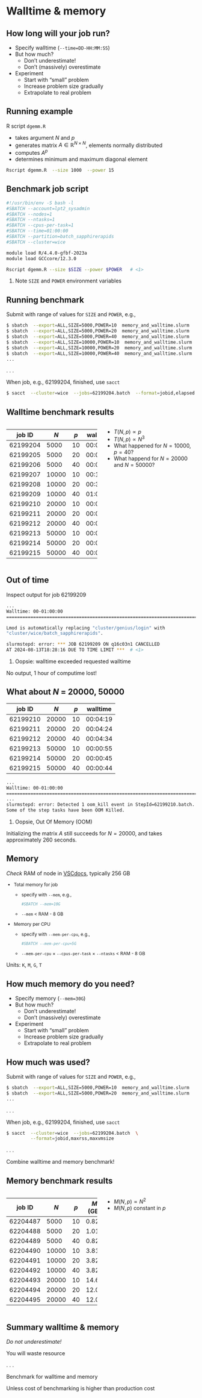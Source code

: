 # Walltime & memory


## How long will your job run?

::: {.incremental}
- Specify walltime (`--time=DD-HH:MM:SS`)
- But how much?
  - Don't underestimate!
  - Don't (massively) overestimate
- Experiment
  - Start with "small" problem
  - Increase problem size gradually
  - Extrapolate to real problem
:::


## Running example

R script `dgemm.R`

- takes argument $N$ and $p$
- generates matrix $A \in \mathbb{R}^{N \times N}$, elements normally distributed
- computes $A^p$
- determines minimum and maximum diagonal element

<!-- . . . -->

```.bash
Rscript dgemm.R  --size 1000  --power 15
```


##  Benchmark job script

```.bash
#!/usr/bin/env -S bash -l
#SBATCH --account=lpt2_sysadmin
#SBATCH --nodes=1
#SBATCH --ntasks=1
#SBATCH --cpus-per-task=1
#SBATCH --time=01:00:00
#SBATCH --partition=batch_sapphirerapids
#SBATCH --cluster=wice

module load R/4.4.0-gfbf-2023a
module load GCCcore/12.3.0

Rscript dgemm.R --size $SIZE --power $POWER   # <1>
```

1. Note `SIZE` and `POWER` environment variables


## Running benchmark

Submit with range of values for `SIZE` and `POWER`, e.g.,

```.bash
$ sbatch  --export=ALL,SIZE=5000,POWER=10  memory_and_walltime.slurm
$ sbatch  --export=ALL,SIZE=5000,POWER=20  memory_and_walltime.slurm
$ sbatch  --export=ALL,SIZE=5000,POWER=40  memory_and_walltime.slurm
$ sbatch  --export=ALL,SIZE=10000,POWER=10  memory_and_walltime.slurm
$ sbatch  --export=ALL,SIZE=10000,POWER=20  memory_and_walltime.slurm
$ sbatch  --export=ALL,SIZE=10000,POWER=40  memory_and_walltime.slurm
...
```

. . .

When job, e.g., 62199204, finished, use `sacct`
```bash
$ sacct  --cluster=wice  --jobs=62199204.batch  --format=jobid,elapsed
```


## Walltime benchmark results

::::: {.columns}
:::: {.column width=50%}
::: {style="font-size: 70%;"}
| job ID   | $N$     | $p$     | walltime |
|----------|---------|---------|----------|
| 62199204 | 5000    | 10      | 00:02:17 |
| 62199205 | 5000    | 20      | 00:04:36 |
| 62199206 | 5000    | 40      | 00:08:50 |
| 62199207 | 10000   | 10      | 00:15:10 |
| 62199208 | 10000   | 20      | 00:30:57 |
| 62199209 | 10000   | 40      | 01:00:15 |
| 62199210 | 20000   | 10      | 00:04:19 |
| 62199211 | 20000   | 20      | 00:04:24 |
| 62199212 | 20000   | 40      | 00:04:34 |
| 62199213 | 50000   | 10      | 00:00:55 |
| 62199214 | 50000   | 20      | 00:00:45 |
| 62199215 | 50000   | 40      | 00:00:44 |
:::
::::
:::: {.column width=50% .fragment .incremental}
- $T(N, p) \propto p$
- $T(N, p) \propto N^3$
- What happened for $N = 10000$, $p = 40$?
- What happend for $N = 20000$ and $N = 50000$?
::::
:::::


## Out of time

Inspect output for job 62199209

```bash
...
Walltime: 00-01:00:00
========================================================================

Lmod is automatically replacing "cluster/genius/login" with
"cluster/wice/batch_sapphirerapids".

slurmstepd: error: *** JOB 62199209 ON q16c03n1 CANCELLED
AT 2024-08-13T18:28:16 DUE TO TIME LIMIT ***  # <1>
```

1. Oopsie: walltime exceeded requested walltime

::: {.callout-warning .fragment}
No output, 1 hour of computime lost!
:::


## What about $N$ = 20000, 50000

::: {style="font-size: 70%;"}
| job ID   | $N$     | $p$     | walltime |
|----------|---------|---------|----------|
| 62199210 | 20000   | 10      | 00:04:19 |
| 62199211 | 20000   | 20      | 00:04:24 |
| 62199212 | 20000   | 40      | 00:04:34 |
| 62199213 | 50000   | 10      | 00:00:55 |
| 62199214 | 50000   | 20      | 00:00:45 |
| 62199215 | 50000   | 40      | 00:00:44 |
:::

```.bash
...
Walltime: 00-01:00:00
========================================================================
...
slurmstepd: error: Detected 1 oom_kill event in StepId=62199210.batch.
Some of the step tasks have been OOM Killed.                            # <1>
```

1. Oopsie, Out Of Memory (OOM)

::: notes
Initializing the matrix $A$ still succeeds for $N = 20000$, and
takes approximately 260 seconds.
:::


## Memory

*Check* RAM of node in [VSCdocs](https://docs.vscentrum.be/hardware.html),
typically 256 GB

::: {.incremental style="font-size: 85%;"}
- Total memory for job
  - specify with `--mem`, e.g.,
    ```bash
    #SBATCH --mem=10G
    ```
  - `--mem` < RAM - 8 GB
- Memory per CPU
  - specify with `--mem-per-cpu`, e.g.,
    ```bash
    #SBATCH --mem-per-cpu=5G
    ```
  - `--mem-per-cpu` $\times$ `--cpus-per-task` $\times$ `--ntasks` < RAM - 8 GB
:::

::: {.fragment}
Units: `K`, `M`, `G`, `T`
:::


## How much memory do you need?

::: {.incremental}
- Specify memory (`--mem=30G`)
- But how much?
  - Don't underestimate!
  - Don't (massively) overestimate
- Experiment
  - Start with "small" problem
  - Increase problem size gradually
  - Extrapolate to real problem
:::


## How much was used?

Submit with range of values for `SIZE` and `POWER`, e.g.,

```.bash
$ sbatch  --export=ALL,SIZE=5000,POWER=10  memory_and_walltime.slurm
$ sbatch  --export=ALL,SIZE=5000,POWER=20  memory_and_walltime.slurm
...
```

. . .

When job, e.g., 62199204, finished, use `sacct`
```bash
$ sacct  --cluster=wice  --jobs=62199204.batch  \
         --format=jobid,maxrss,maxvmsize
```

. . .

::: {.callout-tip}
Combine walltime and memory benchmark!
:::


## Memory benchmark results

::::: {.columns}
:::: {.column width=50%}
::: {style="font-size: 70%;"}
| job ID   | $N$   | $p$ | $M$ (GB)    |
|----------|-------|-----|-------------|
| 62204487 | 5000  | 10  |   0.82      |
| 62204488 | 5000  | 20  |   1.01      |
| 62204489 | 5000  | 40  |   0.82      |
| 62204490 | 10000 | 10  |   3.81      |
| 62204491 | 10000 | 20  |   3.82      |
| 62204492 | 10000 | 40  |   3.82      |
| 62204493 | 20000 | 10  |  14.61      |
| 62204494 | 20000 | 20  |  12.03      |
| 62204495 | 20000 | 40  |  12.03      |
:::
::::
:::: {.column width=50% .fragment .incremental}
- $M(N, p) \propto N^2$
- $M(N, p)$ constant in $p$
::::
:::::


## Summary walltime & memory

*Do not underestimate!*

::: {.callout-warning}
You will waste resource
:::

. . .

Benchmark for walltime and memory

::: {.callout-warning}
Unless cost of benchmarking is higher than production cost
:::
